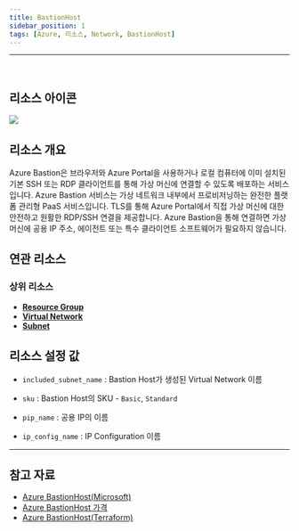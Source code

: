 ```yaml
---
title: BastionHost
sidebar_position: 1
tags: [Azure, 리소스, Network, BastionHost]
---
```







<hr />
<br />

## 리소스 아이콘
<img src={icon} />

## 리소스 개요
Azure Bastion은 브라우저와 Azure Portal을 사용하거나 로컬 컴퓨터에 이미 설치된 기본 SSH 또는 RDP 클라이언트를 통해 가상 머신에 연결할 수 있도록 배포하는 서비스입니다. 
Azure Bastion 서비스는 가상 네트워크 내부에서 프로비저닝하는 완전한 플랫폼 관리형 PaaS 서비스입니다. TLS를 통해 Azure Portal에서 직접 가상 머신에 대한 안전하고 원활한 RDP/SSH 연결을 제공합니다. 
Azure Bastion을 통해 연결하면 가상 머신에 공용 IP 주소, 에이전트 또는 특수 클라이언트 소프트웨어가 필요하지 않습니다.

## 연관 리소스
### 상위 리소스
- [**Resource Group**](https://docs.cstudio.app/docs/resource/azure/Base/ResourceGroup)
- [**Virtual Network**](https://docs.cstudio.app/docs/resource/azure/Network/VirtualNetwork)
- [**Subnet**](https://docs.cstudio.app/docs/resource/azure/Network/Subnet)


## 리소스 설정 값
- ```included_subnet_name``` : Bastion Host가 생성된 Virtual Network 이름

- ```sku``` : Bastion Host의 SKU  - ```Basic```,  ```Standard```

- ```pip_name``` : 공용 IP의 이름

- ```ip_config_name``` : IP Configuration 이름





<hr />

## 참고 자료
- [Azure BastionHost(Microsoft)](https://learn.microsoft.com/en-us/azure/bastion/bastion-overview)
- [Azure BastionHost 가격](https://azure.microsoft.com/en-us/pricing/details/azure-bastion/) 
- [Azure BastionHost(Terraform)](https://registry.terraform.io/providers/hashicorp/azurerm/latest/docs/resources/bastion_host)

